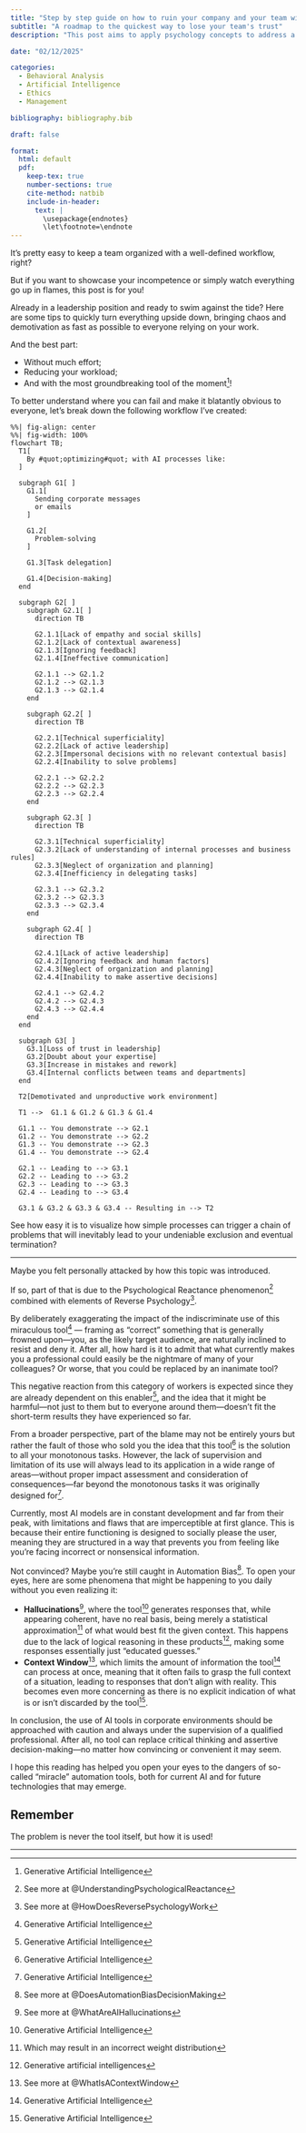 ```yaml
---
title: "Step by step guide on how to ruin your company and your team with AI"
subtitle: "A roadmap to the quickest way to lose your team's trust"
description: "This post aims to apply psychology concepts to address a sensitive topic for those who are limited by the use of generative artificial intelligence tools in the professional environment, acting as a direct attack on the intellect, raising questions and seeking plausible solutions."

date: "02/12/2025"

categories:
  - Behavioral Analysis
  - Artificial Intelligence
  - Ethics
  - Management

bibliography: bibliography.bib

draft: false

format:
  html: default
  pdf:
    keep-tex: true
    number-sections: true
    cite-method: natbib
    include-in-header:
      text: |
        \usepackage{endnotes}
        \let\footnote=\endnote
---
```


It's pretty easy to keep a team organized with a well-defined workflow, right?

But if you want to showcase your incompetence or simply watch everything go up in flames, this post is for you!

Already in a leadership position and ready to swim against the tide? Here are some tips to quickly turn everything upside down, bringing chaos and demotivation as fast as possible to everyone relying on your work.

And the best part:

* Without much effort;
* Reducing your workload;
* And with the most groundbreaking tool of the moment[^1]!

To better understand where you can fail and make it blatantly obvious to everyone, let’s break down the following workflow I’ve created:

```mermaid
%%| fig-align: center
%%| fig-width: 100%
flowchart TB;
  T1[
    By #quot;optimizing#quot; with AI processes like:
  ]

  subgraph G1[ ]
    G1.1[
      Sending corporate messages
      or emails
    ]

    G1.2[
      Problem-solving
    ]

    G1.3[Task delegation]

    G1.4[Decision-making]
  end

  subgraph G2[ ]
    subgraph G2.1[ ]
      direction TB

      G2.1.1[Lack of empathy and social skills]
      G2.1.2[Lack of contextual awareness]
      G2.1.3[Ignoring feedback]
      G2.1.4[Ineffective communication]

      G2.1.1 --> G2.1.2
      G2.1.2 --> G2.1.3
      G2.1.3 --> G2.1.4
    end

    subgraph G2.2[ ]
      direction TB

      G2.2.1[Technical superficiality]
      G2.2.2[Lack of active leadership]
      G2.2.3[Impersonal decisions with no relevant contextual basis]
      G2.2.4[Inability to solve problems]

      G2.2.1 --> G2.2.2
      G2.2.2 --> G2.2.3
      G2.2.3 --> G2.2.4
    end

    subgraph G2.3[ ]
      direction TB

      G2.3.1[Technical superficiality]
      G2.3.2[Lack of understanding of internal processes and business rules]
      G2.3.3[Neglect of organization and planning]
      G2.3.4[Inefficiency in delegating tasks]

      G2.3.1 --> G2.3.2
      G2.3.2 --> G2.3.3
      G2.3.3 --> G2.3.4
    end

    subgraph G2.4[ ]
      direction TB

      G2.4.1[Lack of active leadership]
      G2.4.2[Ignoring feedback and human factors]
      G2.4.3[Neglect of organization and planning]
      G2.4.4[Inability to make assertive decisions]

      G2.4.1 --> G2.4.2
      G2.4.2 --> G2.4.3
      G2.4.3 --> G2.4.4
    end
  end

  subgraph G3[ ]
    G3.1[Loss of trust in leadership]
    G3.2[Doubt about your expertise]
    G3.3[Increase in mistakes and rework]
    G3.4[Internal conflicts between teams and departments]
  end

  T2[Demotivated and unproductive work environment]

  T1 -->  G1.1 & G1.2 & G1.3 & G1.4

  G1.1 -- You demonstrate --> G2.1
  G1.2 -- You demonstrate --> G2.2
  G1.3 -- You demonstrate --> G2.3
  G1.4 -- You demonstrate --> G2.4

  G2.1 -- Leading to --> G3.1
  G2.2 -- Leading to --> G3.2
  G2.3 -- Leading to --> G3.3
  G2.4 -- Leading to --> G3.4

  G3.1 & G3.2 & G3.3 & G3.4 -- Resulting in --> T2
```

See how easy it is to visualize how simple processes can trigger a chain of problems that will inevitably lead to your undeniable exclusion and eventual termination?

::: {.content-visible when-format="html"}

---

:::

\newpage

Maybe you felt personally attacked by how this topic was introduced.

If so, part of that is due to the Psychological Reactance phenomenon[^2] combined with elements of Reverse Psychology[^3].

By deliberately exaggerating the impact of the indiscriminate use of this miraculous tool[^1] — framing as "correct" something that is generally frowned upon—you, as the likely target audience, are naturally inclined to resist and deny it. After all, how hard is it to admit that what currently makes you a professional could easily be the nightmare of many of your colleagues? Or worse, that you could be replaced by an inanimate tool?

This negative reaction from this category of workers is expected since they are already dependent on this enabler[^1], and the idea that it might be harmful—not just to them but to everyone around them—doesn’t fit the short-term results they have experienced so far.

From a broader perspective, part of the blame may not be entirely yours but rather the fault of those who sold you the idea that this tool[^1] is the solution to all your monotonous tasks. However, the lack of supervision and limitation of its use will always lead to its application in a wide range of areas—without proper impact assessment and consideration of consequences—far beyond the monotonous tasks it was originally designed for[^1].

Currently, most AI models are in constant development and far from their peak, with limitations and flaws that are imperceptible at first glance. This is because their entire functioning is designed to socially please the user, meaning they are structured in a way that prevents you from feeling like you're facing incorrect or nonsensical information.

Not convinced? Maybe you’re still caught in Automation Bias[^4].
To open your eyes, here are some phenomena that might be happening to you daily without you even realizing it:

* **Hallucinations**[^5], where the tool[^1] generates responses that, while appearing coherent, have no real basis, being merely a statistical approximation[^8] of what would best fit the given context.
This happens due to the lack of logical reasoning in these products[^7], making some responses essentially just "educated guesses."
* **Context Window**[^6], which limits the amount of information the tool[^1] can process at once, meaning that it often fails to grasp the full context of a situation, leading to responses that don’t align with reality. This becomes even more concerning as there is no explicit indication of what is or isn’t discarded by the tool[^1].

In conclusion, the use of AI tools in corporate environments should be approached with caution and always under the supervision of a qualified professional. After all, no tool can replace critical thinking and assertive decision-making—no matter how convincing or convenient it may seem.

I hope this reading has helped you open your eyes to the dangers of so-called "miracle" automation tools, both for current AI and for future technologies that may emerge.

::: {.callout-tip}
## Remember

The problem is never the tool itself, but how it is used!
:::

::: {.content-visible when-format="html"}

---

:::

\newpage
\theendnotes

[^1]: Generative Artificial Intelligence
[^2]: See more at @UnderstandingPsychologicalReactance
[^3]: See more at @HowDoesReversePsychologyWork
[^4]: See more at @DoesAutomationBiasDecisionMaking
[^5]: See more at @WhatAreAIHallucinations
[^6]: See more at @WhatIsAContextWindow
[^7]: Generative artificial intelligences
[^8]: Which may result in an incorrect weight distribution

:::{.column-body}
<script src="https://giscus.app/client.js"
        data-repo="dftv/blog_quarto"
        data-repo-id="R_kgDONv_J5g"
        data-category="Posts"
        data-mapping="number"
        data-term="8"
        data-strict="0"
        data-reactions-enabled="1"
        data-emit-metadata="0"
        data-input-position="top"
        data-theme="light"
        data-lang="en"
        data-loading="lazy"
        crossorigin="anonymous"
        async>
</script>
:::
